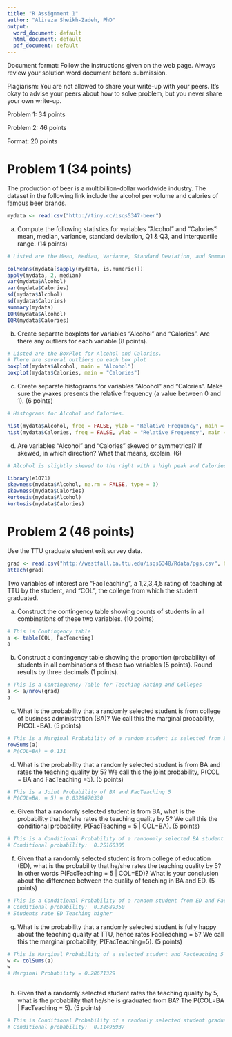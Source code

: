 ```yaml
---
title: "R Assignment 1"
author: "Alireza Sheikh-Zadeh, PhD"
output:
  word_document: default
  html_document: default
  pdf_document: default
---
```


Document format: Follow the instructions given on the web page. Always review your solution word document before submission. 

Plagiarism: You are not allowed to share your write-up with your peers. It's okay to advise your peers about how to solve problem, but you never share your own write-up.


Problem 1: 34 points 

Problem 2: 46 points

Format: 20 points


# Problem 1 (34 points)
The production of beer is a multibillion-dollar worldwide industry. The dataset in the following link include the alcohol per volume and calories of famous beer brands. 

```r
mydata <- read.csv("http://tiny.cc/isqs5347-beer")
```

a. Compute the following statistics for variables "Alcohol" and "Calories": mean, median, variance,	standard deviation,	Q1 & Q3, and interquartile range. (14 points)


```r
# Listed are the Mean, Median, Variance, Standard Deviation, and Summary Data

colMeans(mydata[sapply(mydata, is.numeric)]) 
apply(mydata, 2, median) 
var(mydata$Alcohol)
var(mydata$Calories)
sd(mydata$Alcohol)
sd(mydata$Calories)
summary(mydata)
IQR(mydata$Alcohol)
IQR(mydata$Calories)
```

b.	Create separate boxplots for variables "Alcohol" and "Calories". Are there any outliers for each variable (8 points). 

```r
# Listed are the BoxPlot for Alcohol and Calories.
# There are several outliers on each box plot
boxplot(mydata$Alcohol, main = "Alcohol")
boxplot(mydata$Calories, main = "Calories")
```


c.	Create separate histograms for variables "Alcohol" and "Calories". Make sure the y-axes presents the relative frequency (a value between 0 and 1). (6 points)

```r
# Histograms for Alcohol and Calories.

hist(mydata$Alcohol, freq = FALSE, ylab = "Relative Frequency", main = "Histogram of Alcohol", xlab = "Alcohol" )
hist(mydata$Calories, freq = FALSE, ylab = "Relative Frequency", main = "Histogram of Calories", xlab = "Calories" )
```



d. Are variables "Alcohol" and "Calories" skewed or symmetrical?  If skewed, in which direction? What that means, explain. (6)

```r
# Alcohol is slightly skewed to the right with a high peak and Calories is slightly skewed to the left with a high peak.

library(e1071)
skewness(mydata$Alcohol, na.rm = FALSE, type = 3)
skewness(mydata$Calories)
kurtosis(mydata$Alcohol)
kurtosis(mydata$Calories)
```

# Problem 2 (46 points)
Use the TTU graduate student exit survey data. 

```r
grad <- read.csv("http://westfall.ba.ttu.edu/isqs6348/Rdata/pgs.csv", header = T)
attach(grad)
```

Two variables of interest are "FacTeaching", a 1,2,3,4,5 rating of teaching at TTU by the student, and "COL", the college from which the student graduated. 

a. Construct the contingency table showing counts of students in all combinations of these two variables. (10 points)

```r
# This is Contingency table
a <- table(COL, FacTeaching)
a
```


b. Construct a contingency table showing the proportion (probability) of students in all combinations of these two variables (5 points). Round results by three decimals (1 points). 

```r
# This is a Continguency Table for Teaching Rating and Colleges
a <- a/nrow(grad)
a
```


c. What is the probability that a randomly selected student is from college of business administration (BA)? We call this the marginal probability, P(COL=BA). (5 points)  

```r
# This is a Marginal Probability of a random student is selected from BA
rowSums(a)
# P(COL=BA) = 0.131
```


d. What is the probability that a randomly selected student is from BA and rates the teaching quality by 5? We call this the joint probability, P(COL = BA and FacTeaching =5). (5 points)


```r
# This is a Joint Probability of BA and FacTeaching 5
# P(COL=BA, = 5) = 0.0329670330
```


e. Given that a randomly selected student is from BA, what is the probability that he/she rates the teaching quality by 5? We call this the conditional probability, P(FacTeaching = 5 | COL=BA). (5 points)

```r
# This is a Conditional Probability of a randoomly selected BA student and FacTaching 5
# Conditional probability:	0.25160305
```

f. Given that a randomly selected student is from college of education (ED), what is the probability that he/she rates the teaching quality by 5? In other words P(FacTeaching = 5 | COL=ED)? What is your conclusion about the difference between the quality of teaching in BA and ED. (5 points)

```r
# This is a Conditional Probability of a random student from ED and FacTeaching 5
# Conditional probability:	0.38589350
# Students rate ED Teaching higher
```


g. What is the probability that a randomly selected student is fully happy about the teaching quality at TTU, hence rates FacTeaching = 5? We call this the marginal probability, P(FacTeaching=5). (5 points)

```r
# This is Marginal Probability of a selected student and Facteaching 5
w <- colSums(a)
w
# Marginal Probability = 0.28671329
 
```

h. Given that a randomly selected student rates the teaching quality by 5, what is the probability that he/she is graduated from BA? The P(COL=BA | FacTeaching = 5). (5 points)

```r
# This is Conditional Probability of a randomly selected student graduated from BA | Facteaching 5
# Conditional probability:	0.11495937
```



